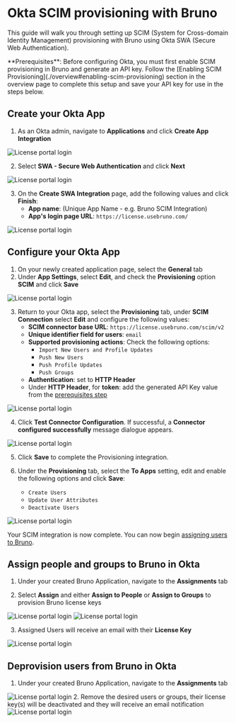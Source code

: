 

# Okta SCIM provisioning with Bruno

This guide will walk you through setting up SCIM (System for Cross-domain Identity Management) provisioning with Bruno using Okta SWA (Secure Web Authentication).

<Callout type="info">
**Prerequisites**: Before configuring Okta, you must first enable SCIM provisioning in Bruno and generate an API key. Follow the [Enabling SCIM Provisioning](./overview#enabling-scim-provisioning) section in the overview page to complete this setup and save your API key for use in the steps below.
</Callout>

## Create your Okta App

1. As an Okta admin, navigate to **Applications** and click **Create App Integration**

<Image src="/screenshots/sso-scim-management/okta/okta-swa-1.webp" alt="License portal login" width={800} height={600} className="rounded mt-4" />

2. Select **SWA - Secure Web Authentication** and click **Next**

<Image src="/screenshots/sso-scim-management/okta/okta-swa-2.webp" alt="License portal login" width={800} height={600} className="rounded mt-4" />

3. On the **Create SWA Integration** page, add the following values and click **Finish**:
   - **App name**: (Unique App Name - e.g. Bruno SCIM Integration)
   - **App's login page URL**: `https://license.usebruno.com/`

<Image src="/screenshots/sso-scim-management/okta/okta-swa-3.webp" alt="License portal login" width={800} height={600} className="rounded mt-4" />

## Configure your Okta App

1. On your newly created application page, select the **General** tab
2. Under **App Settings**, select **Edit**, and check the **Provisioning** option **SCIM** and click **Save**

<Image src="/screenshots/sso-scim-management/okta/okta-swa-5.webp" alt="License portal login" width={800} height={600} className="rounded mt-4" />

3. Return to your Okta app, select the **Provisioning** tab, under **SCIM Connection** select **Edit** and configure the following values:
   - **SCIM connector base URL**: `https://license.usebruno.com/scim/v2`
   - **Unique identifier field for users**: `email`
   - **Supported provisioning actions**: Check the following options:
     - `Import New Users and Profile Updates`
     - `Push New Users`
     - `Push Profile Updates`
     - `Push Groups`
   - **Authentication**: set to **HTTP Header**
   - Under **HTTP Header**, for **token**: add the generated API Key value from the [prerequisites step](./overview#enabling-scim-provisioning)

<Image src="/screenshots/sso-scim-management/okta/okta-swa-7.webp" alt="License portal login" width={800} height={600} className="rounded mt-4" />

4. Click **Test Connector Configuration**. If successful, a **Connector configured successfully** message dialogue appears.

<Image src="/screenshots/sso-scim-management/okta/okta-swa-8.webp" alt="License portal login" width={800} height={600} className="rounded mt-4" />

5. Click **Save** to complete the Provisioning integration.

6. Under the **Provisioning** tab, select the **To Apps** setting, edit and enable the following options and click **Save**:
   - `Create Users`
   - `Update User Attributes`
   - `Deactivate Users`

<Image src="/screenshots/sso-scim-management/okta/okta-swa-9.webp" alt="License portal login" width={800} height={600} className="rounded mt-4" />

Your SCIM integration is now complete. You can now begin [assigning users to Bruno](#assign-people-and-groups-to-bruno-in-okta).

## Assign people and groups to Bruno in Okta

1. Under your created Bruno Application, navigate to the **Assignments** tab

2. Select **Assign** and either **Assign to People** or **Assign to Groups** to provision Bruno license keys

<Image src="/screenshots/sso-scim-management/okta/okta-swa-15.webp" alt="License portal login" width={800} height={600} className="rounded mt-4" />

<Image src="/screenshots/sso-scim-management/okta/okta-swa-16.webp" alt="License portal login" width={800} height={600} className="rounded mt-4" />

3. Assigned Users will receive an email with their **License Key**

<Image src="/screenshots/sso-scim-management/okta/okta-swa-12.webp" alt="License portal login" width={800} height={600} className="rounded mt-4" />

## Deprovision users from Bruno in Okta

1. Under your created Bruno Application, navigate to the **Assignments** tab
<Image src="/screenshots/sso-scim-management/okta/okta-swa-13.webp" alt="License portal login" width={800} height={600} className="rounded mt-4" />
2. Remove the desired users or groups, their license key(s) will be deactivated and they will receive an email notification
<Image src="/screenshots/sso-scim-management/okta/okta-swa-14.webp" alt="License portal login" width={800} height={600} className="rounded mt-4" />
